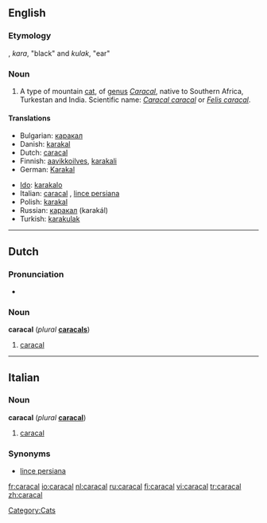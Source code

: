 ==English==

===Etymology===
{{etyl|tr}} {{term|karakulak|lang=tr}}, ''kara'', "black" and ''kulak'', "ear"

===Noun===
{{wikipedia}}
{{en-noun}}

# A type of mountain [[cat]], of [[genus]] ''[[Caracal]]'', native to Southern Africa, Turkestan and India. Scientific name: ''[[Caracal caracal]]'' or ''[[Felis caracal]]''.

====Translations====
{{trans-top|''Caracal caracal''}}
*Bulgarian: [[каракал]]
*Danish: [[karakal]]
*Dutch: [[caracal#Dutch|caracal]] {{m}}
*Finnish: [[aavikkoilves]], [[karakali]]
*German: [[Karakal]] {{m}}
{{trans-mid}}
*[[Ido]]: [[karakalo]]
*Italian: [[#Italian|caracal]] {{m}}, [[lince persiana]] {{f}}
*Polish: [[karakal]]
*Russian: [[каракал]] (karakál) {{m}}
*Turkish: [[karakulak]]
{{trans-bottom}}

[[Category:Cats]]

----

==Dutch==

===Pronunciation===
*{{audio|Nl-caracal.ogg|audio}}

===Noun===
'''caracal''' {{m}} (''plural'' '''[[caracals]]''')

# [[caracal#English|caracal]]

----

==Italian==

===Noun===
'''caracal''' {{m}} (''plural'' '''[[caracal]]''')

# [[#English|caracal]]

===Synonyms===
*[[lince persiana]]

[[fr:caracal]]
[[io:caracal]]
[[nl:caracal]]
[[ru:caracal]]
[[fi:caracal]]
[[vi:caracal]]
[[tr:caracal]]
[[zh:caracal]]